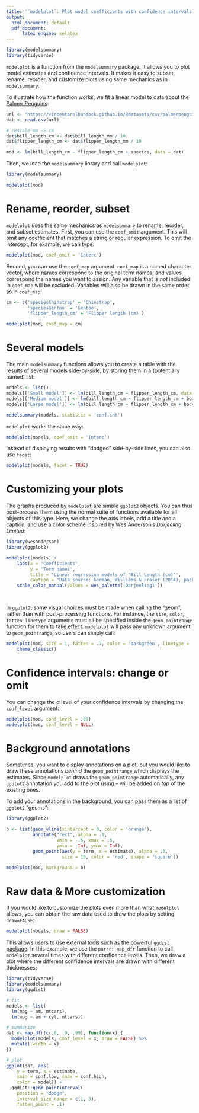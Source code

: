 ```yaml
---
title: '`modelplot`: Plot model coefficients with confidence intervals'
output:
  html_document: default
  pdf_document:
      latex_engine: xelatex
---
```


<link rel="stylesheet" href="https://fonts.googleapis.com/css?family=Roboto">
<style>
tbody {
  font-family: 'DejaVu Sans', 'Roboto', 'Georgia', 'Times', 'Roboto', 'DejaVu Serif', serif;
}
</style>


```r
library(modelsummary)
library(tidyverse)
```

`modelplot` is a function from the `modelsummary` package. It allows you to plot model estimates and confidence intervals. It makes it easy to subset, rename, reorder, and customize plots using same mechanics as in `modelsummary`.

To illustrate how the function works, we fit a linear model to data about the [Palmer Penguins](https://github.com/allisonhorst/palmerpenguins):

```r
url <- 'https://vincentarelbundock.github.io/Rdatasets/csv/palmerpenguins/penguins.csv'
dat <- read.csv(url)

# rescale mm -> cm
dat$bill_length_cm <- dat$bill_length_mm / 10
dat$flipper_length_cm <- dat$flipper_length_mm / 10

mod <- lm(bill_length_cm ~ flipper_length_cm + species, data = dat)
```

Then, we load the `modelsummary` library and call `modelplot`:

```r
library(modelsummary)

modelplot(mod)
```

# Rename, reorder, subset

`modelplot` uses the same mechanics as `modelsummary` to rename, reorder, and subset estimates. First, you can use the `coef_omit` argument. This will omit any coefficient that matches a string or regular expression. To omit the intercept, for example, we can type:

```r
modelplot(mod, coef_omit = 'Interc')
```

Second, you can use the `coef_map` argument. `coef_map` is a named character vector, where names correspond to the original term names, and values correspond the names you want to assign. Any variable that is *not* included in `coef_map` will be excluded. Variables will also be drawn in the same order as in `coef_map`:

```r
cm <- c('speciesChinstrap' = 'Chinstrap',
        'speciesGentoo' = 'Gentoo', 
        'flipper_length_cm' = 'Flipper length (cm)')

modelplot(mod, coef_map = cm)
```

# Several models

The main `modelsummary` functions allows you to create a table with the results of several models side-by-side, by storing them in a (potentially named) list:

```r
models <- list()
models[['Small model']] <- lm(bill_length_cm ~ flipper_length_cm, data = dat)
models[['Medium model']] <- lm(bill_length_cm ~ flipper_length_cm + body_mass_g, data = dat)
models[['Large model']] <- lm(bill_length_cm ~ flipper_length_cm + body_mass_g + species, data = dat)

modelsummary(models, statistic = 'conf.int')
```

`modelplot` works the same way:

```r
modelplot(models, coef_omit = 'Interc')
```

Instead of displaying results with "dodged" side-by-side lines, you can also use `facet`:

```r
modelplot(models, facet = TRUE)
```


# Customizing your plots

The graphs produced by `modelplot` are simple `ggplot2` objects. You can thus post-process them using the normal suite of functions available for all objects of this type. Here, we change the axis labels, add a title and a caption, and use a color scheme inspired by Wes Anderson's *Darjeeling Limited*:

```r
library(wesanderson)
library(ggplot2)

modelplot(models) +
    labs(x = 'Coefficients', 
         y = 'Term names',
         title = 'Linear regression models of "Bill Length (cm)"',
         caption = "Data source: Gorman, Williams & Fraser (2014), packaged for R by @apreshill and @allison_horst") +
    scale_color_manual(values = wes_palette('Darjeeling1'))

  
```

In `ggplot2`, some visual choices must be made when calling the "geom", rather than with post-processing functions. For instance, the `size`, `color`, `fatten`, `linetype` arguments must all be specified inside the `geom_pointrange` function for them to take effect. `modelplot` will pass any unknown argument to `geom_pointrange`, so users can simply call:

```r
modelplot(mod, size = 1, fatten = .7, color = 'darkgreen', linetype = 'dotted') + 
    theme_classic()
```

# Confidence intervals: change or omit

You can change the $\alpha$ level of your confidence intervals by changing the `conf_level` argument:

```r
modelplot(mod, conf_level = .99)
modelplot(mod, conf_level = NULL)
```

# Background annotations

Sometimes, you want to display annotations on a plot, but you would like to draw these annotations *behind* the `geom_pointrange` which displays the estimates. Since `modelplot` draws the `geom_pointrange` automatically, any `ggplot2` annotation you add to the plot using `+` will be added on *top* of the existing ones.

To add your annotations in the background, you can pass them as a list of `ggplot2` "geoms":

```r
library(ggplot2)

b <- list(geom_vline(xintercept = 0, color = 'orange'),
          annotate("rect", alpha = .1,
                   xmin = -.5, xmax = .5, 
                   ymin = -Inf, ymax = Inf),
          geom_point(aes(y = term, x = estimate), alpha = .3, 
                     size = 10, color = 'red', shape = 'square'))

modelplot(mod, background = b)
```


# Raw data & More customization

If you would like to customize the plots even more than what `modelplot` allows, you can obtain the raw data used to draw the plots by setting `draw=FALSE`:

```r
modelplot(models, draw = FALSE)
```

This allows users to use external tools such as [the powerful `ggdist` package](https://mjskay.github.io/ggdist/). In this example, we use the `purrr::map_dfr` function to call `modelplot` several times with different confidence levels. Then, we draw a plot where the different confidence intervals are drawn with different thicknesses:

```r
library(tidyverse)
library(modelsummary)
library(ggdist)

# fit
models <- list(
  lm(mpg ~ am, mtcars),
  lm(mpg ~ am + cyl, mtcars))

# summarize
dat <- map_dfr(c(.8, .9, .99), function(x) {
  modelplot(models, conf_level = x, draw = FALSE) %>%
  mutate(.width = x)
})

# plot
ggplot(dat, aes(
    y = term, x = estimate,
    xmin = conf.low, xmax = conf.high,
    color = model)) +
  ggdist::geom_pointinterval(
    position = "dodge",
    interval_size_range = c(1, 3),
    fatten_point = .1)
```
